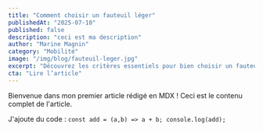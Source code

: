 ```yaml
---
title: "Comment choisir un fauteuil léger"
publishedAt: "2025-07-10"
published: false
description: "ceci est ma description"
author: "Marine Magnin"
category: "Mobilité"
image: "/img/blog/fauteuil-leger.jpg"
excerpt: "Découvrez les critères essentiels pour bien choisir un fauteuil roulant léger."
cta: "Lire l’article"
---
```


Bienvenue dans mon premier article rédigé en MDX !
Ceci est le contenu complet de l'article.

J'ajoute du code :
``
    const add = (a,b) => a + b;
    console.log(add);
``
